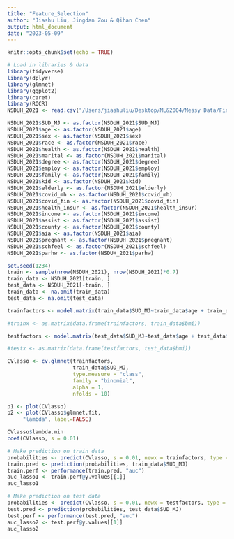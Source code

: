 ```yaml
---
title: "Feature_Selection"
author: "Jiashu Liu, Jingdan Zou & Qihan Chen"
output: html_document
date: "2023-05-09"
---
```


```r
knitr::opts_chunk$set(echo = TRUE)
```

```r
# Load in libraries & data
library(tidyverse)
library(dplyr)
library(glmnet)
library(ggplot2)
library(caret)
library(ROCR)
NSDUH_2021 <- read.csv("/Users/jiashuliu/Desktop/ML&2004/Messy Data/Final_Project/Messy_Data_Final/NSDUH_2021.csv")
```

```r
NSDUH_2021$SUD_MJ <- as.factor(NSDUH_2021$SUD_MJ)
NSDUH_2021$age <- as.factor(NSDUH_2021$age)
NSDUH_2021$sex <- as.factor(NSDUH_2021$sex)
NSDUH_2021$race <- as.factor(NSDUH_2021$race)
NSDUH_2021$health <- as.factor(NSDUH_2021$health)
NSDUH_2021$marital <- as.factor(NSDUH_2021$marital)
NSDUH_2021$degree <- as.factor(NSDUH_2021$degree)
NSDUH_2021$employ <- as.factor(NSDUH_2021$employ)
NSDUH_2021$family <- as.factor(NSDUH_2021$family)
NSDUH_2021$kid <- as.factor(NSDUH_2021$kid)
NSDUH_2021$elderly <- as.factor(NSDUH_2021$elderly)
NSDUH_2021$covid_mh <- as.factor(NSDUH_2021$covid_mh)
NSDUH_2021$covid_fin <- as.factor(NSDUH_2021$covid_fin)
NSDUH_2021$health_insur <- as.factor(NSDUH_2021$health_insur)
NSDUH_2021$income <- as.factor(NSDUH_2021$income)
NSDUH_2021$assist <- as.factor(NSDUH_2021$assist)
NSDUH_2021$county <- as.factor(NSDUH_2021$county)
NSDUH_2021$aia <- as.factor(NSDUH_2021$aia)
NSDUH_2021$pregnant <- as.factor(NSDUH_2021$pregnant)
NSDUH_2021$schfeel <- as.factor(NSDUH_2021$schfeel)
NSDUH_2021$parhw <- as.factor(NSDUH_2021$parhw)
```

```r
set.seed(1234)
train <- sample(nrow(NSDUH_2021), nrow(NSDUH_2021)*0.7)
train_data <- NSDUH_2021[train, ]
test_data <- NSDUH_2021[-train, ]
train_data <- na.omit(train_data)
test_data <- na.omit(test_data)
```
```r
trainfactors <- model.matrix(train_data$SUD_MJ~train_data$age + train_data$sex + train_data$race +  train_data$health + train_data$marital + train_data$degree + train_data$employ + train_data$family + train_data$kid + train_data$elderly + train_data$covid_mh + train_data$covid_fin + train_data$health_insur + train_data$income + train_data$assist + train_data$county + train_data$aia + train_data$pregnant + train_data$schfeel + train_data$parhw)[, -1]

#trainx <- as.matrix(data.frame(trainfactors, train_data$bmi))
```

```r
testfactors <- model.matrix(test_data$SUD_MJ~test_data$age + test_data$sex + test_data$race +  test_data$health + test_data$marital + test_data$degree + test_data$employ + test_data$family + test_data$kid + test_data$elderly + test_data$covid_mh + test_data$covid_fin + test_data$health_insur + test_data$income + test_data$assist + test_data$county + test_data$aia + test_data$pregnant + test_data$schfeel + test_data$parhw)[, -1]

#testx <- as.matrix(data.frame(testfactors, test_data$bmi))
```

```r
CVlasso <- cv.glmnet(trainfactors, 
                     train_data$SUD_MJ, 
                     type.measure = "class", 
                     family = "binomial", 
                     alpha = 1, 
                     nfolds = 10)
```


```r
p1 <- plot(CVlasso)
p2 <- plot(CVlasso$glmnet.fit, 
     "lambda", label=FALSE)
```

```r
CVlasso$lambda.min
coef(CVlasso, s = 0.01)
```

```r
# Make prediction on train data 
probabilities <- predict(CVlasso, s = 0.01, newx = trainfactors, type = "response")
train.pred <- prediction(probabilities, train_data$SUD_MJ)
train.perf <- performance(train.pred, "auc")
auc_lasso1 <- train.perf@y.values[[1]]
auc_lasso1
```

```r
# Make prediction on test data
probabilities <- predict(CVlasso, s = 0.01, newx = testfactors, type = "response")
test.pred <- prediction(probabilities, test_data$SUD_MJ)
test.perf <- performance(test.pred, "auc")
auc_lasso2 <- test.perf@y.values[[1]]
auc_lasso2
```





